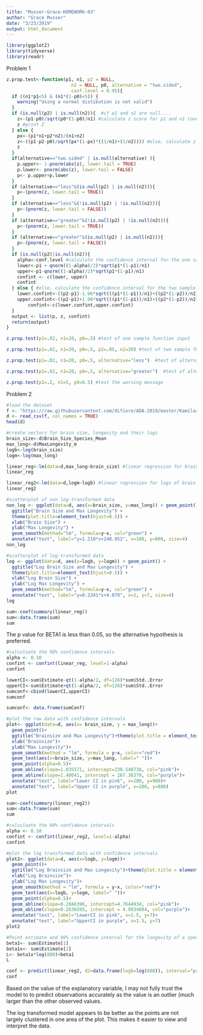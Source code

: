 ```yaml
---
title: "Musser-Grace-HOMEWORK-03"
author: "Grace Musser"
date: "3/23/2019"
output: html_document
---
```


```r
library(ggplot2)
library(tidyverse)
library(readr)
```


Problem 1

```r
z.prop.test<-function(p1, n1, p2 = NULL,
                        n2 = NULL, p0, alternative = "two.sided",
                        conf.level = 0.95){
  if ((n1*p1<5) & (n1*(1-p0)<5)) {
    warning("Using a normal distibution is not valid")
  }
  if (is.null(p2) | is.null(n2)){  #if p2 and n2 are null....
    z<-(p1-p0)/sqrt(p0*(1-p0)/n1) #calculate z score for p1 and n1 (one sample)
    z #print Z
  } else { 
    px<-(p1*n1+p2*n2)/(n1+n2) 
    z<-((p1-p2-p0)/sqrt(px*(1-px)*((1/n1)+(1/n2)))) #else, calculate z score for p1, n1, p2, and n2 (2 samples)
    z
  }
  if(alternative=="two.sided" | is.null(alternative) ){
    p.upper<- 1-pnorm(abs(z), lower.tail = TRUE)
    p.lower<- pnorm(abs(z), lower.tail = FALSE)
    p<- p.upper+p.lower
  }
  if (alternative=="less"&(is.null(p2) | is.null(n2))){
    p<-(pnorm(z, lower.tail = TRUE))
  }
  if (alternative=="less"&(!is.null(p2) | !is.null(n2))){
    p<-(pnorm(z, lower.tail = FALSE))
  }
  if (alternative=="greater"&(!is.null(p2) | !is.null(n2))){
    p<-(pnorm(z, lower.tail = TRUE))
  }
  if (alternative=="greater"&(is.null(p2) | is.null(n2))){
    p<-(pnorm(z, lower.tail = FALSE))
  }
  if (is.null(p2)|is.null(n2)){
    alpha<-conf.level #calculate the confidence interval for the one sample z test above
    lower<-p1 + qnorm((1-alpha)/2)*sqrt(p1*(1-p1)/n1)
    upper<-p1-qnorm((1-alpha)/2)*sqrt(p1*(1-p1)/n1)
    confint <- c(lower, upper)
    confint 
  } else { #else, calculate the confidence interval for the two sample z test above
    lower.confint<-((p2-p1)-1.96*sqrt(((p1*(1-p1))/n1)+((p2*(1-p2))/n2))) 
    upper.confint<-((p2-p1)+1.96*sqrt(((p1*(1-p1))/n1)+((p2*(1-p2))/n2)))
        confint<-c(lower.confint,upper.confint)  
  }
  output <- list(p, z, confint)
  return(output)
}

```

```r
z.prop.test(p1=.02, n1=20, p0=.5) #test of one sample function input
```
```r
z.prop.test(p1=.02, n1=20, p0=.5, p2=.05, n2=30) #test of two sample function input
```
```r
z.prop.test(p1=.02, n1=20, p0=.5, alternative="less")  #test of alternative one sample function input
```


```r
z.prop.test(p1=.02, n1=20, p0=.5, alternative="greater")  #test of alternative one sample function input
```

```r
z.prop.test(p1=.2, n1=5, p0=0.5) #test the warning message
```


Problem 2

```r
#load the dataset 
f <- "https://raw.githubusercontent.com/difiore/ADA-2019/master/KamilarAndCooperData.csv"
d <- read_csv(f, col_names = TRUE) 
head(d)
```


```r
#create vectors for brain size, longevity and their logs
brain_size<-d$Brain_Size_Species_Mean
max_long<-d$MaxLongevity_m
logb<-log(brain_size)
logm<-log(max_long)
```

```r
linear_reg<-lm(data=d,max_long~brain_size) #linear regression for brain size and logevity
linear_reg
```

```r
linear_reg2<-lm(data=d,logm~logb) #linear regression for logs of brain size and longevity
linear_reg2
```

```r
#scatterplot of non log-transformed data
non_log <- ggplot(data=d, aes(x=brain_size, y=max_long)) + geom_point() +
  ggtitle("Brain Size and Max Longevity") +
  theme(plot.title=element_text(hjust=0.5)) +
  xlab("Brain Size") +
  ylab("Max Longevity") +
  geom_smooth(method="lm", formula=y~x, col="green") +
  annotate("text", label="y=1.218*x+248.952", x=100, y=800, size=4)
non_log
```

```r
#scatterplot of log-transformed data
log <- ggplot(data=d, aes(x=logb, y=logm)) + geom_point() +
  ggtitle("Log Brain Size and Max Longevity") +
  theme(plot.title=element_text(hjust=0.5)) +
  xlab("Log Brain Size") +
  ylab("Log Max Longevity") +
  geom_smooth(method="lm", formula=y~x, col="green") +
  annotate("text", label="y=0.2341*x+4.879", x=2, y=7, size=4)
log
```

```r

sum<-coef(summary(linear_reg))
sum<-data.frame(sum)
sum
```

The p value for BETA1 is less than 0.05, so the alternative hypothesis is preferred.

```r
#calculoate the 90% confidence intervals
alpha <- 0.10
confint <- confint(linear_reg, level=1-alpha)  
confint
```

```r
lowerCI<-sum$Estimate-qt(1-alpha/2, df=126)*sum$Std..Error
upperCI<-sum$Estimate+qt(1-alpha/2, df=126)*sum$Std..Error
sumconf<-cbind(lowerCI,upperCI)
sumconf
```


```r
sumconf<- data.frame(sumConf)
```
```r
#plot the raw data with confidence intervals
plot<- ggplot(data=d, aes(x= brain_size, y = max_long))+
  geom_point()+
  ggtitle("Brainsize and Max Longevity")+theme(plot.title = element_text(hjust = 0.5))+
  xlab("Brainsize")+
  ylab("Max Longevity")+
  geom_smooth(method = "lm", formula = y~x, color="red")+
  geom_text(aes(x=brain_size, y=max_long, label=" "))+
  geom_point(alpha=0.5)+
  geom_abline(slope=1.035571, intercept=230.540738, col="pink")+
  geom_abline(slope=1.40041, intercept = 267.36379, col="purple")+
  annotate("text", label="Lower CI in pink", x=200, y=900)+
  annotate("text", label="Upper CI in purple", x=200, y=800)
plot
```

```r
sum<-coef(summary(linear_reg2))
sum<-data.frame(sum)
sum
```

```r
#calculoate the 90% confidence intervals
alpha <- 0.10
confint <- confint(linear_reg2, level=1-alpha)  
confint
```

```r
#plot the log transformed data with confidence intervals
plot2<- ggplot(data=d, aes(x=logb, y=logm))+
  geom_point()+
  ggtitle("Log Brainsize and Max Longevity")+theme(plot.title = element_text(hjust = 0.5))+
  xlab("Log Brainsize")+
  ylab("Log Max Longevity")+
  geom_smooth(method = "lm", formula = y~x, color="red")+
  geom_text(aes(x=logb, y=logm, label=" "))+
  geom_point(alpha=0.5)+
  geom_abline(slope=0.2046396, intercept=4.7644934, col="pink")+
  geom_abline(slope=0.2636595, intercept = 4.9934084, col="purple")+
  annotate("text", label="LowerCI in pink", x=1.5, y=7)+
  annotate("text", label="UpperCI in purple", x=1.5, y=7)
plot2
```

```r
#Point estimate and 90% confidence interval for the longevity of a species whose brain weight is 800 gm
beta1<- sum$Estimate[1]
beta1x<- sum$Estimate[2]
L<- beta1x*log(800)+beta1
L

conf <- predict(linear_reg2, d2=data.frame(logb=log(800)), interval="prediction", level=0.90)
conf

```
Based on the value of the explanatory variable, I may not fully trust the model to to predict observations accurately as the value is an outlier (much larger than the other observed values.

The log transformed model appears to be better as the points are not largely clustered in one area of the plot. This makes it easier to view and interpret the data.